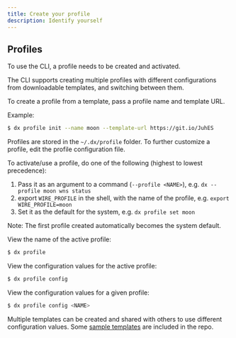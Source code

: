 ```yaml
---
title: Create your profile
description: Identify yourself
---
```


## Profiles

To use the CLI, a profile needs to be created and activated.

The CLI supports creating multiple profiles with different configurations from downloadable templates, and switching between them.

To create a profile from a template, pass a profile name and template URL.

Example:

```bash
$ dx profile init --name moon --template-url https://git.io/JuhES
```

Profiles are stored in the `~/.dx/profile` folder. To further customize a profile, edit the profile configuration file.

To activate/use a profile, do one of the following (highest to lowest precedence):

1. Pass it as an argument to a command (`--profile <NAME>`), e.g. `dx --profile moon wns status`
2. export `WIRE_PROFILE` in the shell, with the name of the profile, e.g. `export WIRE_PROFILE=moon`
3. Set it as the default for the system, e.g. `dx profile set moon`

Note: The first profile created automatically becomes the system default.

View the name of the active profile:

```bash
$ dx profile
```

View the configuration values for the active profile:

```bash
$ dx profile config
```

View the configuration values for a given profile:

```bash
$ dx profile config <NAME>
```

Multiple templates can be created and shared with others to use different configuration values. Some [sample templates](https://github.com/dxos/cli/tree/main/packages/cli/profiles) are included in the repo.
